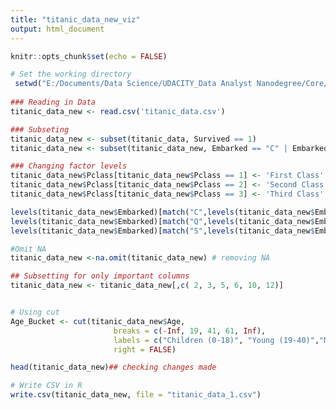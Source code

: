 ```yaml
---
title: "titanic_data_new_viz"
output: html_document
---
```


```r
knitr::opts_chunk$set(echo = FALSE)
```



```r

# Set the working directory
 setwd("E:/Documents/Data Science/UDACITY_Data Analyst Nanodegree/Core/7. Data Visualization/9. Project- make effective visualization/Project_HB_data_viz")
 
### Reading in Data
titanic_data_new <- read.csv('titanic_data.csv')

### Subseting 
titanic_data_new <- subset(titanic_data, Survived == 1)
titanic_data_new <- subset(titanic_data_new, Embarked == "C" | Embarked == "Q" | Embarked ==  "S")

### Changing factor levels
titanic_data_new$Pclass[titanic_data_new$Pclass == 1] <- 'First Class'
titanic_data_new$Pclass[titanic_data_new$Pclass == 2] <- 'Second Class'
titanic_data_new$Pclass[titanic_data_new$Pclass == 3] <- 'Third Class'

levels(titanic_data_new$Embarked)[match("C",levels(titanic_data_new$Embarked))] <- 'Cherbourg'
levels(titanic_data_new$Embarked)[match("Q",levels(titanic_data_new$Embarked))] <- 'Queenstown'
levels(titanic_data_new$Embarked)[match("S",levels(titanic_data_new$Embarked))] <- "Southampton"

#Omit NA
titanic_data_new <-na.omit(titanic_data_new) # removing NA

## Subsetting for only important columns
titanic_data_new <- titanic_data_new[,c( 2, 3, 5, 6, 10, 12)]


# Using cut
Age_Bucket <- cut(titanic_data_new$Age, 
                       breaks = c(-Inf, 19, 41, 61, Inf), 
                       labels = c("Children (0-18)", "Young (19-40)","Middle-Aged (41-60)", "Senior-Citizen   (61-above)"), 
                       right = FALSE)

head(titanic_data_new)## checking changes made

# Write CSV in R
write.csv(titanic_data_new, file = "titanic_data_1.csv")

```
